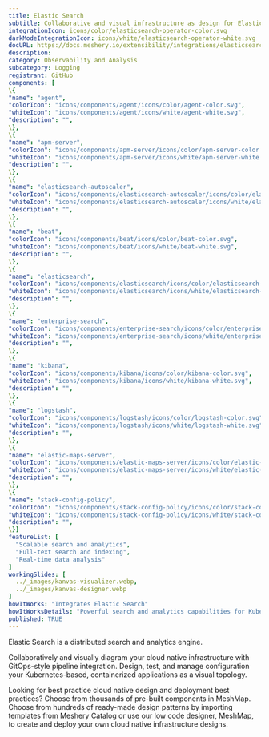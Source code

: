 ```yaml
---
title: Elastic Search
subtitle: Collaborative and visual infrastructure as design for Elastic Search
integrationIcon: icons/color/elasticsearch-operator-color.svg
darkModeIntegrationIcon: icons/white/elasticsearch-operator-white.svg
docURL: https://docs.meshery.io/extensibility/integrations/elasticsearch-operator
description: 
category: Observability and Analysis
subcategory: Logging
registrant: GitHub
components: [
\{
"name": "agent",
"colorIcon": "icons/components/agent/icons/color/agent-color.svg",
"whiteIcon": "icons/components/agent/icons/white/agent-white.svg",
"description": "",
\},
\{
"name": "apm-server",
"colorIcon": "icons/components/apm-server/icons/color/apm-server-color.svg",
"whiteIcon": "icons/components/apm-server/icons/white/apm-server-white.svg",
"description": "",
\},
\{
"name": "elasticsearch-autoscaler",
"colorIcon": "icons/components/elasticsearch-autoscaler/icons/color/elasticsearch-autoscaler-color.svg",
"whiteIcon": "icons/components/elasticsearch-autoscaler/icons/white/elasticsearch-autoscaler-white.svg",
"description": "",
\},
\{
"name": "beat",
"colorIcon": "icons/components/beat/icons/color/beat-color.svg",
"whiteIcon": "icons/components/beat/icons/white/beat-white.svg",
"description": "",
\},
\{
"name": "elasticsearch",
"colorIcon": "icons/components/elasticsearch/icons/color/elasticsearch-color.svg",
"whiteIcon": "icons/components/elasticsearch/icons/white/elasticsearch-white.svg",
"description": "",
\},
\{
"name": "enterprise-search",
"colorIcon": "icons/components/enterprise-search/icons/color/enterprise-search-color.svg",
"whiteIcon": "icons/components/enterprise-search/icons/white/enterprise-search-white.svg",
"description": "",
\},
\{
"name": "kibana",
"colorIcon": "icons/components/kibana/icons/color/kibana-color.svg",
"whiteIcon": "icons/components/kibana/icons/white/kibana-white.svg",
"description": "",
\},
\{
"name": "logstash",
"colorIcon": "icons/components/logstash/icons/color/logstash-color.svg",
"whiteIcon": "icons/components/logstash/icons/white/logstash-white.svg",
"description": "",
\},
\{
"name": "elastic-maps-server",
"colorIcon": "icons/components/elastic-maps-server/icons/color/elastic-maps-server-color.svg",
"whiteIcon": "icons/components/elastic-maps-server/icons/white/elastic-maps-server-white.svg",
"description": "",
\},
\{
"name": "stack-config-policy",
"colorIcon": "icons/components/stack-config-policy/icons/color/stack-config-policy-color.svg",
"whiteIcon": "icons/components/stack-config-policy/icons/white/stack-config-policy-white.svg",
"description": "",
\}]
featureList: [
  "Scalable search and analytics",
  "Full-text search and indexing",
  "Real-time data analysis"
]
workingSlides: [
  ../_images/kanvas-visualizer.webp,
  ../_images/kanvas-designer.webp
]
howItWorks: "Integrates Elastic Search"
howItWorksDetails: "Powerful search and analytics capabilities for Kubernetes data"
published: TRUE
---
```

<p>
Elastic Search is a distributed search and analytics engine.
</p>
<p>
    Collaboratively and visually diagram your cloud native infrastructure with GitOps-style pipeline integration. Design, test, and manage configuration your Kubernetes-based, containerized applications as a visual topology.
</p>
<p>
    Looking for best practice cloud native design and deployment best practices? Choose from thousands of pre-built components in MeshMap. Choose from hundreds of ready-made design patterns by importing templates from Meshery Catalog or use our low code designer, MeshMap, to create and deploy your own cloud native infrastructure designs.
</p>
